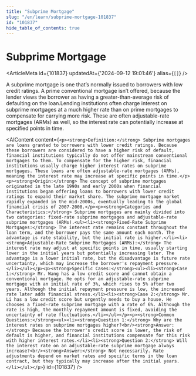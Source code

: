 ```yaml
---
title: "Subprime Mortgage"
slug: "/en/learn/subprime-mortgage-101837"
id: "101837"
hide_table_of_contents: true
---
```



# Subprime Mortgage

<ArticleMeta id={101837} updatedAt={'2024-09-12 19:01:46'} alias={`[]`} />
<div className='border-solid border-b border-t-0 my-4 border-[var(--ifm-color-gray-300)]' />

A subprime mortgage is one that’s normally issued to borrowers with low credit ratings. A prime conventional mortgage isn’t offered, because the lender views the borrower as having a greater-than-average risk of defaulting on the loan.Lending institutions often charge interest on subprime mortgages at a much higher rate than on prime mortgages to compensate for carrying more risk. These are often adjustable-rate mortgages (ARMs) as well, so the interest rate can potentially increase at specified points in time.

<AIContent content={`<p><strong>Definition:</strong> Subprime mortgages are loans granted to borrowers with lower credit ratings. Because these borrowers are considered to have a higher risk of default, financial institutions typically do not offer mainstream conventional mortgages to them. To compensate for the higher risk, financial institutions usually charge higher interest rates on subprime mortgages. These loans are often adjustable-rate mortgages (ARMs), meaning the interest rate may increase at specific points in time.</p><p><strong>Origin:</strong> The concept of subprime mortgages originated in the late 1990s and early 2000s when financial institutions began offering loans to borrowers with lower credit ratings to expand their market share. The subprime mortgage market rapidly expanded in the mid-2000s, eventually leading to the global financial crisis of 2007-2008.</p><p><strong>Categories and Characteristics:</strong> Subprime mortgages are mainly divided into two categories: fixed-rate subprime mortgages and adjustable-rate subprime mortgages (ARMs).<ul><li><strong>Fixed-Rate Subprime Mortgages:</strong> The interest rate remains constant throughout the loan term, and the borrower pays the same amount each month. The advantage is rate stability, but the initial rate is higher.</li><li><strong>Adjustable-Rate Subprime Mortgages (ARMs):</strong> The interest rate may adjust at specific points in time, usually starting lower in the initial years but potentially increasing later. The advantage is a lower initial rate, but the disadvantage is future rate uncertainty, which may increase the borrower's repayment pressure.</li></ul></p><p><strong>Specific Cases:</strong><ul><li><strong>Case 1:</strong> Mr. Wang has a low credit score and cannot obtain a conventional mortgage. He opts for an adjustable-rate subprime mortgage with an initial rate of 3%, which rises to 5% after two years. Although the initial repayment pressure is low, the increased rate later adds financial stress.</li><li><strong>Case 2:</strong> Mr. Li has a low credit score but urgently needs to buy a house. He chooses a fixed-rate subprime mortgage with a rate of 6%. Although the rate is high, the monthly repayment amount is fixed, avoiding the uncertainty of rate fluctuations.</li></ul></p><p><strong>Common Questions:</strong><ul><li><strong>Question 1:</strong> Why are the interest rates on subprime mortgages higher?<br/><strong>Answer:</strong> Because the borrower's credit score is lower, the risk of default is higher, and financial institutions compensate for this risk with higher interest rates.</li><li><strong>Question 2:</strong> Will the interest rate on an adjustable-rate subprime mortgage always increase?<br/><strong>Answer:</strong> Not necessarily. Rate adjustments depend on market rates and specific terms in the loan contract, but they typically may increase after the initial years.</li></ul></p>`} id={101837} />
